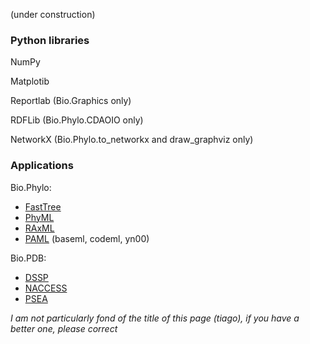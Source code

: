 (under construction)

===Python libraries===

NumPy

Matplotib

Reportlab (Bio.Graphics only)

RDFLib (Bio.Phylo.CDAOIO only)

NetworkX (Bio.Phylo.to_networkx and draw_graphviz only)

===Applications===

Bio.Phylo:

* [http://www.microbesonline.org/fasttree/ FastTree]
* [http://www.atgc-montpellier.fr/phyml/ PhyML]
* [http://sco.h-its.org/exelixis/web/software/raxml/index.html RAxML]
* [http://abacus.gene.ucl.ac.uk/software/ PAML] (baseml, codeml, yn00)

Bio.PDB:

* [http://swift.cmbi.ru.nl/gv/dssp/ DSSP]
* [http://www.e-lucid.com/i/software/bioinformatics/naccess.html NACCESS]
* [ftp://ftp.lmcp.jussieu.fr/pub/sincris/software/protein/p-sea/ PSEA]

''I am not particularly fond of the title of this page (tiago), if you have a better one, please correct''